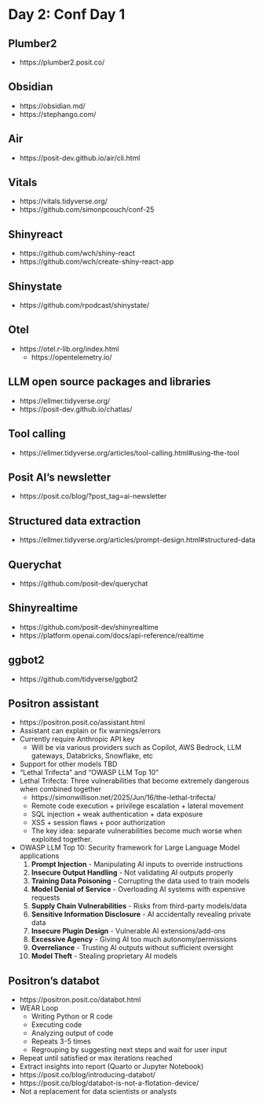 # Day 2: Conf Day 1

## Plumber2
- https://plumber2.posit.co/

## Obsidian
- https://obsidian.md/
- https://stephango.com/

## Air
- https://posit-dev.github.io/air/cli.html

## Vitals
- https://vitals.tidyverse.org/
- https://github.com/simonpcouch/conf-25

## Shinyreact
- https://github.com/wch/shiny-react
- https://github.com/wch/create-shiny-react-app

## Shinystate
- https://github.com/rpodcast/shinystate/

## Otel
- https://otel.r-lib.org/index.html
    - https://opentelemetry.io/

## LLM open source packages and libraries
- https://ellmer.tidyverse.org/
- https://posit-dev.github.io/chatlas/

## Tool calling
- https://ellmer.tidyverse.org/articles/tool-calling.html#using-the-tool

## Posit AI's newsletter
- https://posit.co/blog/?post_tag=ai-newsletter

## Structured data extraction
- https://ellmer.tidyverse.org/articles/prompt-design.html#structured-data

## Querychat
- https://github.com/posit-dev/querychat

## Shinyrealtime
- https://github.com/posit-dev/shinyrealtime
- https://platform.openai.com/docs/api-reference/realtime

## ggbot2
- https://github.com/tidyverse/ggbot2

## Positron assistant
- https://positron.posit.co/assistant.html
- Assistant can explain or fix warnings/errors
- Currently require Anthropic API key
    - Will be via various providers such as Copilot, AWS Bedrock, LLM gateways, Databricks, Snowflake, etc
- Support for other models TBD
- "Lethal Trifecta" and "OWASP LLM Top 10"
- Lethal Trifecta: Three vulnerabilities that become extremely dangerous when combined together
    - https://simonwillison.net/2025/Jun/16/the-lethal-trifecta/
    - Remote code execution + privilege escalation + lateral movement
    - SQL injection + weak authentication + data exposure
    - XSS + session flaws + poor authorization
    - The key idea: separate vulnerabilities become much worse when exploited together.
- OWASP LLM Top 10: Security framework for Large Language Model applications
    1. **Prompt Injection** - Manipulating AI inputs to override instructions
    2. **Insecure Output Handling** - Not validating AI outputs properly
    3. **Training Data Poisoning** - Corrupting the data used to train models
    4. **Model Denial of Service** - Overloading AI systems with expensive requests
    5. **Supply Chain Vulnerabilities** - Risks from third-party models/data
    6. **Sensitive Information Disclosure** - AI accidentally revealing private data
    7. **Insecure Plugin Design** - Vulnerable AI extensions/add-ons
    8. **Excessive Agency** - Giving AI too much autonomy/permissions
    9. **Overreliance** - Trusting AI outputs without sufficient oversight
    10. **Model Theft** - Stealing proprietary AI models

## Positron's databot
- https://positron.posit.co/databot.html
- WEAR Loop
    - Writing Python or R code
    - Executing code
    - Analyzing output of code
    - Repeats 3-5 times
    - Regrouping by suggesting next steps and wait for user input
- Repeat until satisfied or max iterations reached
- Extract insights into report (Quarto or Jupyter Notebook)
- https://posit.co/blog/introducing-databot/
- https://posit.co/blog/databot-is-not-a-flotation-device/
- Not a replacement for data scientists or analysts
